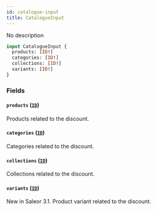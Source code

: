 ```yaml
---
id: catalogue-input
title: CatalogueInput
---
```


No description

```graphql
input CatalogueInput {
  products: [ID!]
  categories: [ID!]
  collections: [ID!]
  variants: [ID!]
}
```

### Fields

#### `products` ([`ID`](../../../developer/api-reference/scalars/id))

Products related to the discount.

#### `categories` ([`ID`](../../../developer/api-reference/scalars/id))

Categories related to the discount.

#### `collections` ([`ID`](../../../developer/api-reference/scalars/id))

Collections related to the discount.

#### `variants` ([`ID`](../../../developer/api-reference/scalars/id))

New in Saleor 3.1. Product variant related to the discount.
